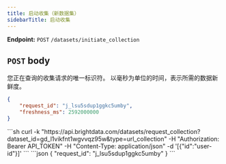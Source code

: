 ```yaml
---
title: 启动收集（新数据集）
sidebarTitle: 启动收集
---
```


**Endpoint:** `POST` `/datasets/initiate_collection`

## `POST` body
<ParamField query="request_id" type="string" required>
您正在查询的收集请求的唯一标识符。
</ParamField>

<ParamField query="freshness_ms" type="string" required>
以毫秒为单位的时间，表示所需的数据新鲜度。
</ParamField>


```json 正文示例
{
    "request_id": "j_lsu5sdup1ggkc5umby",
    "freshness_ms": 2592000000
}
```

<RequestExample>
```sh
curl -k "https://api.brightdata.com/datasets/request_collection?dataset_id=gd_l1vikfnt1wgvvqz95w&type=url_collection" -H "Authorization: Bearer API_TOKEN" -H "Content-Type: application/json" -d '[{"id":"user-id"}]'
```
</RequestExample>

<ResponseExample>
```json
{
"request_id": "j_lsu5sdup1ggkc5umby"
}
```
</ResponseExample>
